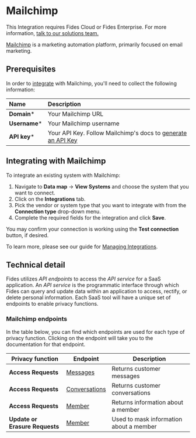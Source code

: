 

# Mailchimp
<Callout emoji=""> This Integration requires Fides Cloud or Fides Enterprise. For more information, [talk to our solutions team.](https://ethyca.com/book-demo?utm_source=docs-site) </Callout>

[Mailchimp](https://mailchimp.com/) is a marketing automation platform, primarily focused on email marketing.

## Prerequisites

In order to [integrate](/user-guides/integrations) with Mailchimp, you'll need to collect the following information:

| Name                       | Description                                                                                                                             |
| :------------------------- | :-------------------------------------------------------------------------------------------------------------------------------------- |
| **Domain***                | Your Mailchimp URL |
| **Username***              | Your Mailchimp username |
| **API key***               | Your API Key. Follow Mailchimp's docs to [generate an API Key](https://mailchimp.com/help/about-api-keys/) |


## Integrating with Mailchimp
To integrate an existing system with Mailchimp:

1. Navigate to **Data map** → **View Systems** and choose the system that you want to connect.
2. Click on the **Integrations** tab.
3. Pick the vendor or system type that you want to integrate with from the **Connection type** drop-down menu.
4. Complete the required fields for the integration and click **Save**. 

You may confirm your connection is working using the **Test connection** button, if desired.

To learn more, please see our guide for [Managing Integrations](/user-guides/integrations/manage-integrations).

## Technical detail 

Fides utilizes _API endpoints_ to access the _API service_ for a SaaS application. An _API service_ is the programmatic interface through which Fides can query and update data within an application to access, rectify, or delete personal information. Each SaaS tool will have a unique set of endpoints to enable privacy functions. 

### Mailchimp endpoints
In the table below, you can find which endpoints are used for each type of privacy function. Clicking on the endpoint will take you to the documentation for that endpoint.

| Privacy function | Endpoint | Description |
|----|----|----|
| **Access Requests**            | [Messages](https://mailchimp.com/developer/marketing/api/conversation-messages/list-messages/) | Returns customer messages |
| **Access Requests**            | [Conversations](https://mailchimp.com/developer/marketing/api/conversations/list-conversations/) | Returns customer conversations |
| **Access Requests**            | [Member](https://mailchimp.com/developer/marketing/api/search-members/search-members/) | Returns information about a member |
| **Update or Erasure Requests** | [Member](https://mailchimp.com/developer/marketing/api/list-members/add-or-update-list-member/) | Used to mask information about a member |
